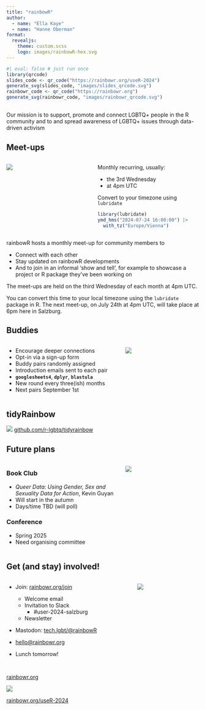 ```yaml
---
title: "rainbowR"
author: 
  - name: "Ella Kaye"
  - name: "Hanne Oberman"
format: 
  revealjs:
    theme: custom.scss
    logo: images/rainbowR-hex.svg
---
```


```r
#| eval: false # just run once
library(qrcode)
slides_code <- qr_code("https://rainbowr.org/useR-2024")
generate_svg(slides_code, "images/slides_qrcode.svg")
rainbowr_code <- qr_code("https://rainbowr.org")
generate_svg(rainbowr_code, "images/rainbowr_qrcode.svg")
```

## {.inverse .center-h .center .larger175}

Our mission is to [support]{.red}, [promote]{.orange} and [connect]{.yellow} [LGBTQ+]{.green} people in the [R community]{.blue} and to and spread awareness of LGBTQ+ issues through [data-driven activism]{.pink}

## [Meet-ups]{.pink}

::::: {.columns}

:::: {.column width="45%"}
![](images/rainbowR-july-meetup.svg){fig-align="left"}
:::: 

:::: {.column width="55%"}
Monthly recurring, usually:

- the 3rd Wednesday 
- at 4pm UTC

::: {.fragment}

Convert to your timezone using `lubridate`

```r
library(lubridate)
ymd_hms("2024-07-24 16:00:00") |> 
  with_tz("Europe/Vienna")
```

:::

:::: 

:::::

::: {.notes}
rainbowR hosts a monthly meet-up for community members to 

- Connect with each other
- Stay updated on rainbowR developments
- And to join in an informal 'show and tell', for example to showcase a project or R package they've been working on

The meet-ups are held on the third Wednesday of each month at 4pm UTC.

You can convert this time to your local timezone using the `lubridate` package in R. The next meet-up, on July 24th at 4pm UTC, will take place at 6pm here in Salzburg.
:::

## [Buddies]{.orange}

:::: {.columns}

::: {.column width="60%" .smaller90}
- Encourage deeper connections
- Opt-in via a sign-up form
- Buddy pairs randomly assigned
- Introduction emails sent to each pair
- [**`googlesheets4`**, **`dplyr`**, **`blastula`**]{.black}
- New round every three(ish) months
- Next pairs September 1st
:::

::: {.column width="40%"}
![](images/rainbow-buddies.png){fig-align="center"}
:::

::::

## [tidyRainbow]{.red} 


![](images/tidyRainbow.svg){fig-align="center"}
[github.com/r-lgbtq/tidyrainbow](https://github.com/r-lgbtq/tidyrainbow){.center-h .larger150}


## [Future plans]{.green}

:::: {.columns}

::: {.column width="60%" .smaller90}
### [Book Club]{.blue}
- *Queer Data: Using Gender, Sex and Sexuality Data for Action*, Kevin Guyan
- Will start in the autumn
- Days/time TBD (will poll)

### [Conference]{.pink}
- Spring 2025
- Need organising committee
:::

::: {.column width="40%"}
![](images/queer-data.jpeg){fig-align="center"}
:::

::::



## [Get (and stay) involved!]{.pink}

:::: {.columns}

::: {.column width="60%" .smaller90}
- Join: [rainbowr.org/join](https://rainbowr.org/join)

  - Welcome email
  - Invitation to Slack
    - #user-2024-salzburg
  - Newsletter
  
- Mastodon: [tech.lgbt/@rainbowR](https://tech.lgbt/@rainbowR)

- [hello@rainbowr.org](mailto:hello@rainbowr.org)

- Lunch tomorrow!

:::

::: {.column width="5%"}

:::

::: {.column width="35%"}
![](images/rainbowR-hex.svg)
:::

::::



## {.center-h .larger200}

[rainbowr.org](https://rainbowr.org)

![](images/rainbowr_qrcode.svg){fig-align="center"}

[rainbowr.org/useR-2024](https://rainbowr.org/useR-2024)